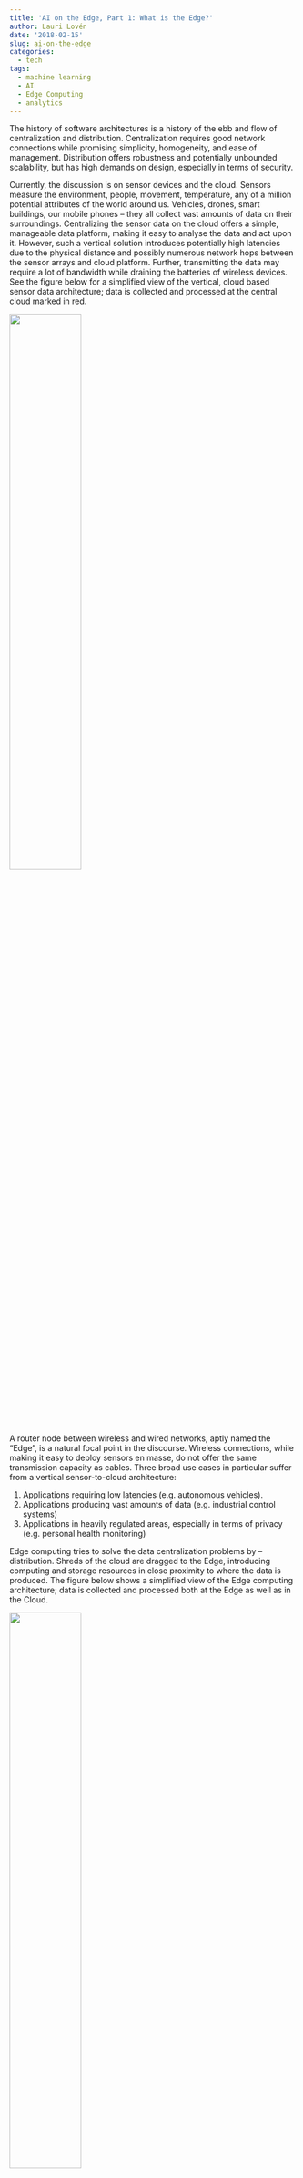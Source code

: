 ```yaml
---
title: 'AI on the Edge, Part 1: What is the Edge?'
author: Lauri Lovén
date: '2018-02-15'
slug: ai-on-the-edge
categories:
  - tech
tags:
  - machine learning
  - AI
  - Edge Computing
  - analytics
---
```


The history of software architectures is a history of the ebb and flow of centralization and distribution. Centralization requires good network connections while promising simplicity, homogeneity, and ease of management. Distribution offers robustness and potentially unbounded scalability, but has high demands on design, especially in terms of security.  

Currently, the discussion is on sensor devices and the cloud. Sensors measure the environment, people, movement, temperature, any of a million potential attributes of the world around us. Vehicles, drones, smart buildings, our mobile phones -- they all collect vast amounts of data on their surroundings. Centralizing the sensor data on the cloud offers a simple, manageable data platform, making it easy to analyse the data and act upon it. However, such a vertical solution introduces potentially high latencies due to the physical distance and possibly numerous network hops between the sensor arrays and cloud platform. Further, transmitting the data may require a lot of bandwidth while draining the batteries of wireless devices. See the figure below for a simplified view of the vertical, cloud based sensor data architecture; data is collected and processed at the central cloud marked in red. 

![](/img/Edge 4.jpg){width=50%}

A router node between wireless and wired networks, aptly named the "Edge", is a natural focal point in the discourse. Wireless connections, while making it easy to deploy sensors en masse, do not offer the same transmission capacity as cables. Three broad use cases in particular suffer from a vertical sensor-to-cloud architecture:

1. Applications requiring low latencies (e.g. autonomous vehicles).
1. Applications producing vast amounts of data (e.g. industrial control systems)
1. Applications in heavily regulated areas, especially in terms of privacy (e.g. personal health monitoring)

Edge computing tries to solve the data centralization problems by -- distribution. Shreds of the cloud are dragged to the Edge, introducing computing and storage resources in close proximity to where the data is produced. The figure below shows a simplified view of the Edge computing architecture; data is collected and processed both at the Edge as well as in the Cloud.

![](/img/Edge 5.jpg){width=50%} 

Further reading:

* [Mach, P., & Becvar, Z. (2017). Mobile Edge Computing: A Survey on Architecture and Computation Offloading, 19(3), 1628–1656. https://doi.org/10.1109/COMST.2017.2682318](http://arxiv.org/abs/1702.05309)
* [Mao, Y., You, C., Zhang, J., Huang, K., & Letaief, K. B. (2017). A Survey on Mobile Edge Computing: The Communication Perspective, 19(4), 2322–2358. https://doi.org/10.1109/COMST.2017.2745201](http://arxiv.org/abs/1701.01090)
